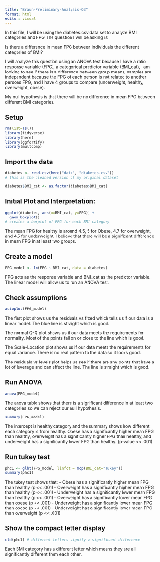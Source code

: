 ```yaml
---
title: "Braun-Preliminary-Analysis-Q3"
format: html
editor: visual
---
```


In this file, I will be using the diabetes.csv data set to analyze BMI categories and FPG The question I will be asking is:

Is there a difference in mean FPG between individuals the different categories of BMI?

I will analyze this question using an ANOVA test because I have a ratio response variable (FPG), a categorical predictor variable (BMI_cat), I am looking to see if there is a difference between group means, samples are independent because the FPG of each person is not related to another persons FPG, and I have 4 groups to compare (underweight, healthy, overweight, obese).

My null hypothesis is that there will be no difference in mean FPG between different BMI categories.

## Setup

```r
rm(list=ls())
library(tidyverse)
library(here)
library(ggfortify)
library(multcomp)
```

## Import the data

```r
diabetes <- read.csv(here("data", "diabetes.csv"))
# this is the cleaned version of my original dataset
```

```r
diabetes$BMI_cat <- as.factor(diabetes$BMI_cat)
```


## Initial Plot and Interpretation:

```r
ggplot(diabetes, aes(x=BMI_cat, y=FPG)) +
  geom_boxplot()
# creates a boxplot of FPG for each BMI category
```

The mean FPG for healthy is around 4.5, 5 for Obese, 4.7 for overweight, and 4.5 for underweight. I believe that there will be a significant difference in mean FPG in at least two groups.

## Create a model
```r
FPG_model <- lm(FPG ~ BMI_cat, data = diabetes)
```

FPG acts as the response variable and BMI_cat as the predictor variable. The linear model will allow us to run an ANOVA test.

## Check assumptions
```r
autoplot(FPG_model)
```
The first plot shows us the residuals vs fitted which tells us if our data is a linear model. The blue line is straight which is good.

The normal Q-Q plot shows us if our data meets the requirements for normality. Most of the points fall on or close to the line which is good.

The Scale-Location plot shows us if our data meets the requirements for equal variance. There is no real pattern to the data so it looks good.

The residuals vs levels plot helps us see if there are any points that have a lot of leverage and can effect the line. The line is straight which is good.

## Run ANOVA
```r
anova(FPG_model)
```

The anova table shows that there is a significant difference in at least two categories so we can reject our null hypothesis. 

```r
summary(FPG_model)
```

The intercept is healthy category and the summary shows how different each category is from healthy. Obese has a significantly higher mean FPG than healthy, overweight has a significantly higher FPG than healthy, and underweight has a significantly lower FPG than healthy. (p-value << .001)

## Run tukey test
```r
phc1 <- glht(FPG_model, linfct = mcp(BMI_cat="Tukey"))
summary(phc1)
```

The tukey test shows that:
- Obese has a significantly higher mean FPG than healthy (p << .001)
- Overweight has a significantly higher mean FPG than healthy (p << .001)
- Underweight has a significantly lower mean FPG than healthy (p << .001)
- Overweight has a significantly lower mean FPG than obese (p << .001)
- Underweight has a significantly lower mean FPG than obese (p << .001)
- Underweight has a significantly lower mean FPG than overweight (p << .001)

## Show the compact letter display
```r
cld(phc1) # different letters signify a significant difference
```

Each BMI category has a different letter which means they are all significantly different from each other.

